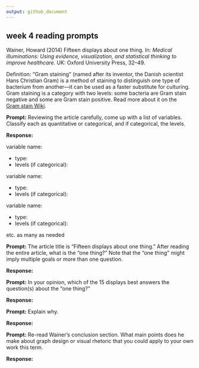 ```yaml
---
output: github_document
---
```


## week 4 reading prompts  

Wainer, Howard (2014) Fifteen displays about one thing. In: *Medical
illuminations: Using evidence, visualization, and statistical thinking to
improve healthcare.* UK: Oxford University Press, 32--49.

Definition: "Gram staining" (named after its inventor, the Danish scientist 
Hans Christian Gram) is a method of staining to distinguish one type of 
bacterium from another---it can be used as a faster substitute for culturing. 
Gram staining is a category with two levels: some bacteria are Gram stain 
negative and some are Gram stain positive. Read more about it on the  
[Gram stain Wiki](https://en.wikipedia.org/wiki/Gram_stain).  



**Prompt:** Reviewing the article carefully, come up with a list of variables. 
Classify each as quantitative or categorical, and if categorical, the levels. 

**Response:** 

variable name:

- type:    
- levels (if categorical):    

variable name:  

- type:    
- levels (if categorical):    

variable name:

- type:    
- levels (if categorical):    

etc. as many as needed 


 
**Prompt:** The article title is "Fifteen displays about one thing." After 
reading the entire article, what is the "one thing?" Note that the "one thing" 
might imply multiple goals or more than one question. 

**Response:** 



**Prompt:** In your opinion, which of the 15 displays best answers the 
question(s) about the "one thing?"

**Response:**  



**Prompt:** Explain why.  

**Response:** 



**Prompt:** Re-read Wainer's conclusion section. What main points does he make 
about graph design or visual rhetoric that you could apply to your own work 
this term. 

**Response:** 

